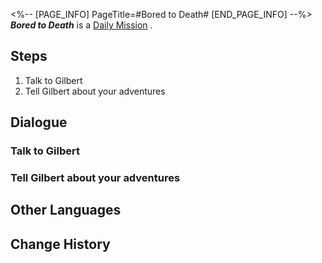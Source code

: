 <%-- [PAGE_INFO]
PageTitle=#Bored to Death#
[END_PAGE_INFO] --%>
{{Stub|Dialogue, characters, and location(s)}}
{{Mission Infobox
|id            = 3011111
|title         = 
|image         = Mission Bored to Death.png
|type          = Daily
|event_name    = 
|chapter       = 
|requirements  = 
|summary       = <!--official mission summary from Fate's Atlas-->
|characters    = <!--characters that appear in this mission-->
|startLocation = <!--location as it intially appears on the mission screen-->
|world         = <!--i.e. Penacony-->
|area          = <!--i.e. A Child's Dream-->
|prev          = 
|next          = 
|exp           = 
|credits       = 5000
|stellarJade   = 
|other         = {{Card List||delim=;}}
}}
'''''Bored to Death''''' is a [[Daily Mission]]<!--in [world]-->.

==Steps==
# Talk to Gilbert
# Tell Gilbert about your adventures

<!--
==Gameplay Notes==

--><!--
==Trial Character==

-->
==Dialogue==
{{Stub Dialogue}}
===Talk to Gilbert===
{{Mission Description|type=daily|location=<!--to be added-->|Gilbert from the Silvermane Guard Restricted Zone seems troubled. Go talk to him.}}
{{Dialogue Start}}
:{{tx}}
{{Dialogue End}}

===Tell Gilbert about your adventures===
{{Mission Description|type=daily|location=<!--to be added-->|update|Gilbert is interested in your adventure and wants to write your stories in his letter.<br />This sounds a little weird to you, but sometimes showing off your experience might be joyful.}}
{{Dialogue Start}}
:{{tx}}
{{Dialogue End}}

==Other Languages==
{{Other Languages
|en   = Bored to Death
|zhs  = 百无聊赖
|zht  = 百無聊賴
|ja   = 味気ない日々
|ko   = 따분한 나날
|es   = Aburrimiento mortal
|fr   = Ennui mortel
|ru   = Смертельная скука
|th   = เบื่อหน่ายเกินทน
|vi   = Tâm Trạng Chán Chường
|de   = Zu Tode gelangweilt
|id   = Super Bosan
|pt   = Tédio de Matar
}}

==Change History==
{{Change History|1.0}}
